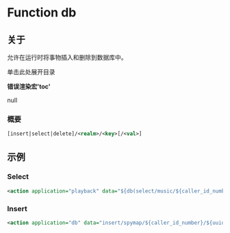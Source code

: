 # Function db

## 关于

允许在运行时将事物插入和删除到数据库中。

单击此处展开目录

**错误渲染宏'toc'**

null

### 概要

```xml
[insert|select|delete]/<realm>/<key>[/<val>]


```

## 示例

### Select

```xml
<action application="playback" data="${db(select/music/${caller_id_number})}"/>
```

### Insert

```xml
<action application="db" data="insert/spymap/${caller_id_number}/${uuid}"/>
```
